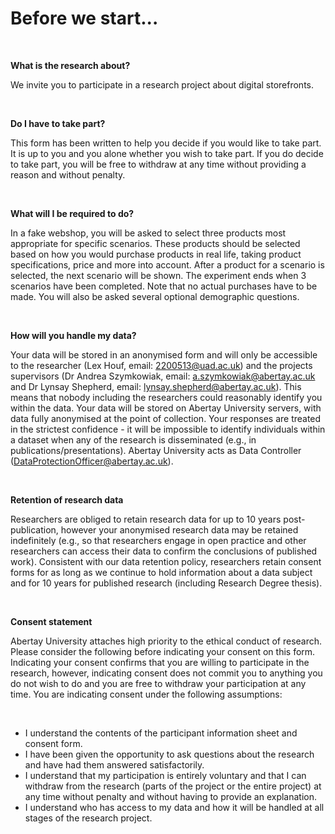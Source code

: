 # Before we start...

<br/>

**What is the research about?**

We invite you to participate in a research project about digital storefronts.

<br/>

**Do I have to take part?**

This form has been written to help you decide if you would like to take part. It is up to you and you alone whether you wish to take part. If you do decide to take part, you will be free to withdraw at any time without providing a reason and without penalty.

<br/>

**What will I be required to do?**

In a fake webshop, you will be asked to select three products most appropriate for specific scenarios. These products should be selected based on how you would purchase products in real life, taking product specifications, price and more into account. After a product for a scenario is selected, the next scenario will be shown. The experiment ends when 3 scenarios have been completed. Note that no actual purchases have to be made. You will also be asked several optional demographic questions.

<br/>

**How will you handle my data?**

Your data will be stored in an anonymised form and will only be accessible to the researcher (Lex Houf, email: 2200513@uad.ac.uk) and the projects supervisors (Dr Andrea Szymkowiak, email: a.szymkowiak@abertay.ac.uk and Dr Lynsay Shepherd, email: lynsay.shepherd@abertay.ac.uk). This means that nobody including the researchers could reasonably identify you within the data. Your data will be stored on Abertay University servers, with data fully anonymised at the point of collection. Your responses are treated in the strictest confidence - it will be impossible to identify individuals within a dataset when any of the research is disseminated (e.g., in publications/presentations). Abertay University acts as Data Controller (DataProtectionOfficer@abertay.ac.uk).

<br/>

**Retention of research data**

Researchers are obliged to retain research data for up to 10 years post-publication, however your anonymised research data may be retained indefinitely (e.g., so that researchers engage in open practice and other researchers can access their data to confirm the conclusions of published work). Consistent with our data retention policy, researchers retain consent forms for as long as we continue to hold information about a data subject and for 10 years for published research (including Research Degree thesis).

<br/>

**Consent statement**

Abertay University attaches high priority to the ethical conduct of research. Please consider the following before indicating your consent on this form. Indicating your consent confirms that you are willing to participate in the research, however, indicating consent does not commit you to anything you do not wish to do and you are free to withdraw your participation at any time. You are indicating consent under the following assumptions:

<br/>

- I understand the contents of the participant information sheet and consent form.
- I have been given the opportunity to ask questions about the research and have had them answered satisfactorily.
- I understand that my participation is entirely voluntary and that I can withdraw from the research (parts of the project or the entire project) at any time without penalty and without having to provide an explanation.
- I understand who has access to my data and how it will be handled at all stages of the research project.
